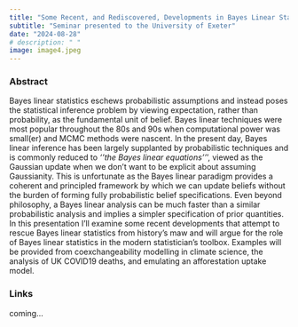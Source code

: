 ```yaml
---
title: "Some Recent, and Rediscovered, Developments in Bayes Linear Statistics"
subtitle: "Seminar presented to the University of Exeter"
date: "2024-08-28"
# description: " "
image: image4.jpeg
---
```


### Abstract

Bayes linear statistics eschews probabilistic assumptions and instead poses the statistical inference problem by viewing expectation, rather than probability, as the fundamental unit of belief. Bayes linear techniques were most popular throughout the 80s and 90s when computational power was small(er) and MCMC methods were nascent. In the present day, Bayes linear inference has been largely supplanted by probabilistic techniques and is commonly reduced to *''the Bayes linear equations''*', viewed as the Gaussian update when we don’t want to be explicit about assuming Gaussianity. This is unfortunate as the Bayes linear paradigm provides a coherent and principled framework by which we can update beliefs without the burden of forming fully probabilistic belief specifications. Even beyond philosophy, a Bayes linear analysis can be much faster than a similar probabilistic analysis and implies a simpler specification of prior quantities. In this presentation I’ll examine some recent developments that attempt to rescue Bayes linear statistics from history’s maw and will argue for the role of Bayes linear statistics in the modern statistician’s toolbox. Examples will be provided from coexchangeability modelling in climate science, the analysis of UK COVID19 deaths, and emulating an afforestation uptake model.

### Links

coming...
